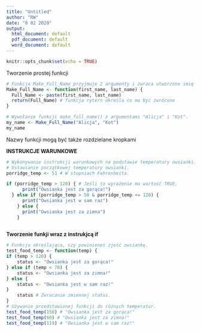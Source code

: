 ```yaml
---
title: "Untitled"
author: "RW"
date: "8 02 2020"
output:
  html_document: default
  pdf_document: default
  word_document: default
---
```


```r
knitr::opts_chunk$set(echo = TRUE)
```


Tworzenie prostej funkcji
```r
# Funkcja Make_Full_Name przyjmuje 2 argumenty i zwraca utworzone imię i nazwisko
Make_Full_Name <- function(first_name, last_name) {
  Full_Name <- paste(first_name, last_name)
  return(Full_Name) # funkcja rytern określa co ma być zwrócone
}

# Wywołanie funkcji make_full_name() z argumentami "Alicja" i "Kot".
my_name <- Make_Full_Name("Alicja", "Kot")
my_name 
```

Nazwy funkcji mogą być także rozdzielane kropkami

**INSTRUKCJE WARUNKOWE**
```r
# Wykonywanie instrukcji warunkowych na podstawie temperatury owsianki.
# Ustawianie początkowej temperatury owsianki.
porridge_temp <- 51 # W stopniach Fahrenheita.

if (porridge_temp > 120) { # Jeśli to wyrażenie ma wartość TRUE,
      print("Owsianka jest za gorąca!")
  } else if (porridge_temp > 50 & porridge_temp <= 120) { 
      print("Owsianka jest w sam raz")
    } else {
      print("Owsianka jest za zimna")
    }
  
```


**Tworzenie funkji wraz z instrukjcą if**
```r
# Funkcja określająca, czy powinieneś zjeść owsiankę.
test_food_temp <- function(temp) {
if (temp > 120) {
    status <- "Owsianka jest za gorąca!"
} else if (temp < 70) {
    status <- "Owsianka jest za zimna!"
} else {
    status <- "Owsianka jest w sam raz!"
}
    status # Zwracanie zmiennej status.
}
# Używanie przedstawionej funkcji do różnych temperatur.
test_food_temp(150) # "Owsianka jest za gorąca!"
test_food_temp(60) # "Owsianka jest za zimna!"
test_food_temp(119) # "Owsianka jest w sam raz!"
```



